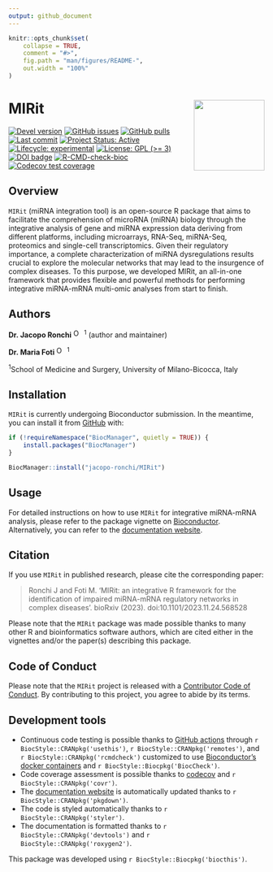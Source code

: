 ```yaml
---
output: github_document
---
```


<!-- README.md is generated from README.Rmd. Please edit that file -->

```r
knitr::opts_chunk$set(
    collapse = TRUE,
    comment = "#>",
    fig.path = "man/figures/README-",
    out.width = "100%"
)
```

# MIRit <img src="man/figures/logo.svg" align="right" height="139" alt="" />

<!-- badges: start -->
[![Devel version](https://img.shields.io/badge/devel%20version-1.1.3-blue.svg)](https://github.com/jacopo-ronchi/MIRit)
[![GitHub issues](https://img.shields.io/github/issues/jacopo-ronchi/MIRit)](https://github.com/jacopo-ronchi/MIRit/issues)
[![GitHub pulls](https://img.shields.io/github/issues-pr/jacopo-ronchi/MIRit)](https://github.com/jacopo-ronchi/MIRit/pulls)
[![Last commit](https://img.shields.io/github/last-commit/jacopo-ronchi/MIRit.svg)](https://github.com/jacopo-ronchi/MIRit/commits/devel)
[![Project Status: Active](https://www.repostatus.org/badges/latest/active.svg)](https://www.repostatus.org/#active)
[![Lifecycle: experimental](https://img.shields.io/badge/lifecycle-experimental-orange.svg)](https://lifecycle.r-lib.org/articles/stages.html#experimental)
[![License: GPL (>= 3)](https://img.shields.io/badge/license-GPL (>= 3)-blue.svg)](https://cran.r-project.org/web/licenses/GPL-3)
[![DOI badge](https://img.shields.io/badge/doi-10.1101/2023.11.24.568528-yellow.svg)](https://doi.org/10.1101/2023.11.24.568528)
[![R-CMD-check-bioc](https://github.com/jacopo-ronchi/MIRit/actions/workflows/check-bioc.yml/badge.svg)](https://github.com/jacopo-ronchi/MIRit/actions/workflows/check-bioc.yml)
[![Codecov test coverage](https://codecov.io/gh/jacopo-ronchi/MIRit/branch/devel/graph/badge.svg)](https://app.codecov.io/gh/jacopo-ronchi/MIRit?branch=devel)
<!-- badges: end -->

## Overview

`MIRit` (miRNA integration tool) is an open-source R package that aims to facilitate the comprehension of microRNA (miRNA) biology through the integrative analysis of gene and miRNA expression data deriving from different platforms, including microarrays, RNA-Seq, miRNA-Seq, proteomics and single-cell transcriptomics. Given their regulatory importance, a complete characterization of miRNA dysregulations results crucial to explore the molecular networks that may lead to the insurgence of complex diseases. To this purpose, we developed MIRit, an all-in-one framework that provides flexible and powerful methods for performing integrative miRNA-mRNA multi-omic analyses from start to finish.

## Authors

__Dr. Jacopo Ronchi__ <a itemprop="sameAs" content="https://orcid.org/0000-0001-5520-4631" href="https://orcid.org/0000-0001-5520-4631" target="orcid.widget" rel="noopener noreferrer" style="vertical-align:top;"><img src="https://orcid.org/sites/default/files/images/orcid_16x16.png" style="width:1em;margin-right:.5em;" alt="ORCID iD icon"></a><sup>1</sup> (author and maintainer)

__Dr. Maria Foti__ <a itemprop="sameAs" content="https://orcid.org/0000-0002-4481-1900" href="https://orcid.org/0000-0002-4481-1900" target="orcid.widget" rel="noopener noreferrer" style="vertical-align:top;"><img src="https://orcid.org/sites/default/files/images/orcid_16x16.png" style="width:1em;margin-right:.5em;" alt="ORCID iD icon"></a><sup>1</sup>

<sup>1</sup>School of Medicine and Surgery, University of Milano-Bicocca, Italy

## Installation

`MIRit` is currently undergoing Bioconductor submission. In the meantime, you
can install it from [GitHub](https://github.com/jacopo-ronchi/MIRit) with:

```r
if (!requireNamespace("BiocManager", quietly = TRUE)) {
    install.packages("BiocManager")
}

BiocManager::install("jacopo-ronchi/MIRit")
```

## Usage

For detailed instructions on how to use `MIRit` for integrative miRNA-mRNA analysis, please refer to the package vignette on
[Bioconductor](). Alternatively, you can refer to the [documentation website](http://jacopo-ronchi.github.io/MIRit).

## Citation

If you use `MIRit` in published research, please cite the corresponding paper:

> Ronchi J and Foti M. 'MIRit: an integrative R framework for the identification of impaired miRNA-mRNA regulatory networks in complex diseases'. bioRxiv (2023). doi:10.1101/2023.11.24.568528

Please note that the `MIRit` package was made possible thanks to many other R and bioinformatics software authors, which are cited either in the vignettes and/or the paper(s) describing this package.

## Code of Conduct

Please note that the `MIRit` project is released with a [Contributor Code of Conduct](http://bioconductor.org/about/code-of-conduct/). By contributing to this project, you agree to abide by its terms.

## Development tools

* Continuous code testing is possible thanks to [GitHub actions](https://www.tidyverse.org/blog/2020/04/usethis-1-6-0/)  through `r BiocStyle::CRANpkg('usethis')`, `r BiocStyle::CRANpkg('remotes')`, and `r BiocStyle::CRANpkg('rcmdcheck')` customized to use [Bioconductor's docker containers](https://www.bioconductor.org/help/docker/) and `r BiocStyle::Biocpkg('BiocCheck')`.
* Code coverage assessment is possible thanks to [codecov](https://codecov.io/gh) and `r BiocStyle::CRANpkg('covr')`.
* The [documentation website](http://jacopo-ronchi.github.io/MIRit) is automatically updated thanks to `r BiocStyle::CRANpkg('pkgdown')`.
* The code is styled automatically thanks to `r BiocStyle::CRANpkg('styler')`.
* The documentation is formatted thanks to `r BiocStyle::CRANpkg('devtools')` and `r BiocStyle::CRANpkg('roxygen2')`.

This package was developed using `r BiocStyle::Biocpkg('biocthis')`.


